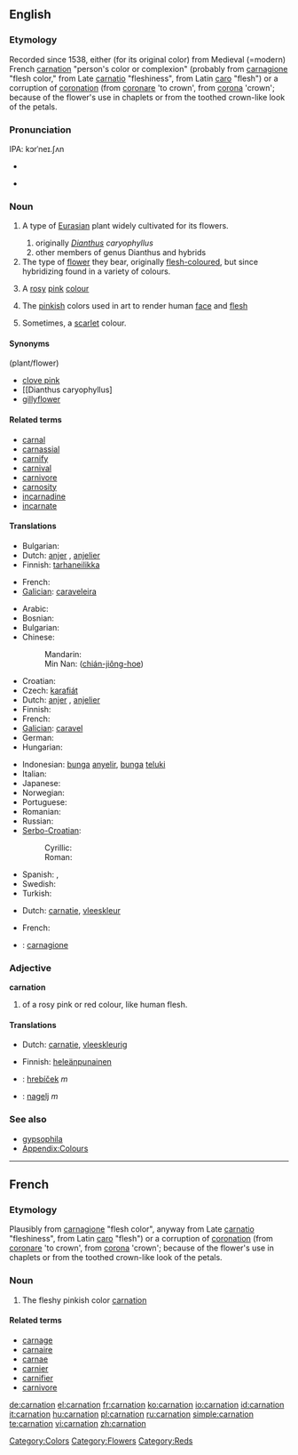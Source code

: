 ==English==

===Etymology===
Recorded since 1538, either (for its original color) from Medieval (=modern) French [[#French|carnation]] "person's color or complexion" (probably from {{etyl|it}} [[carnagione]] "flesh color," from Late {{etyl|la}} [[carnatio]] "fleshiness", from Latin [[caro]] "flesh") or a corruption of [[coronation]] (from [[coronare]] 'to crown', from [[corona]] 'crown'; because of the flower's use in chaplets or from the toothed crown-like look of the petals.

===Pronunciation===
IPA: kɔrˈneɪ.ʃʌn

{{wikipedia}}
* {{audio|en-us-carnation.ogg|Audio (US)}}

* {{rhymes|eɪʃǝn}}

===Noun===
{{en-noun|carnations|-}}

# {{botany}} A type of [[Eurasian]] plant widely cultivated for its flowers.
## originally  ''[[Dianthus]] caryophyllus''
## other members of genus Dianthus and hybrids
# The type of [[flower]] they bear, originally [[flesh-coloured]], but since hybridizing found in a variety of colours.
# {{colour}} A [[rose|rosy]] [[pink]] [[colour]]
#: {{color panel|FFA6C9}}
# {{Archaic}} The [[pinkish]] colors used in art to render human [[face]] and [[flesh]]
# {{colour}} Sometimes, a [[scarlet]] colour.

====Synonyms====
(plant/flower)
* [[clove pink]]
* [[Dianthus caryophyllus]
* [[gillyflower]]

====Related terms====
* [[carnal]]
* [[carnassial]]
* [[carnify]]
* [[carnival]]
* [[carnivore]]
* [[carnosity]]
* [[incarnadine]]
* [[incarnate]]

====Translations====
{{trans-top|plant}}
* Bulgarian: {{t|bg|карамфил|m|sc=Cyrl}}
* Dutch: [[anjer]] {{f|m}}, [[anjelier]] {{f|m}}
* Finnish: [[tarhaneilikka]]
{{trans-mid}}
* French: {{t+|fr|œillet}}
* [[Galician]]: [[caraveleira]] {{f}}
{{trans-bottom}}

{{trans-top|flower}}
* Arabic: {{t|ar|قرنفل|m|tr=qaránful|sc=Arab}}
* Bosnian: {{t-|bs|karanfil|m}}
* Bulgarian: {{t|bg|карамфил|m|tr=karamfil|sc=Cyrl}}
* Chinese:
*: Mandarin: {{t-|cmn|康乃馨|tr=kāngnǎixīn|sc=Hani|xs=Mandarin}}
*: Min Nan: {{zh-ts|剪絨花|剪绒花}} ([[chián-jiông-hoe]])
* Croatian: {{t-|hr|karanfil|m}}
* Czech: [[karafiát]] {{m}}
* Dutch: [[anjer]] {{f|m}}, [[anjelier]] {{f|m}}
* Finnish: {{t-|fi|neilikka}}
* French: {{t+|fr|œillet|m}}
* [[Galician]]: [[caravel]] {{m}}
* German: {{t+|de|Nelke|f}}
* Hungarian: {{t+|hu|szegfű}}
{{trans-mid}}
* Indonesian: [[bunga]] [[anyelir]], [[bunga]] [[teluki]]
* Italian: {{t+|it|garofano|m}}
* Japanese: {{t|ja|カーネーション|tr=kānēshon|sc=Jpan}}
* Norwegian: {{t|no|nelikk|c}}
* Portuguese: {{t+|pt|cravo}}
* Romanian: {{t+|ro|garoafă}}
* Russian: {{t|ru|гвоздика|f|tr=gvozdíka|sc=Cyrl}}
* [[Serbo-Croatian]]:
*: Cyrillic: {{tø|sh|каранфил|m|sc=Cyrl|xs=Serbo-Croatian}}
*: Roman: {{tø|sh|karanfil|m|sc=Cyrl|xs=Serbo-Croatian}}
* Spanish: {{t-|es|clavel|m}}, {{t|es|carnalización|f}}
* Swedish: {{t-|sv|nejlika|c}}
* Turkish: {{t+|tr|karanfil}}
{{trans-bottom}}

{{trans-top|colour}}
* Dutch: [[carnatie]], [[vleeskleur]]
{{trans-mid}}
* French: {{t+|fr|carnation}}
{{trans-bottom}}

{{checktrans-top}}
* {{ttbc|Italian}}: [[carnagione]]
{{checktrans-mid}}
{{checktrans-bottom}}

===Adjective===
'''carnation'''

# {{colour}} of a rosy pink or red colour, like human flesh.

====Translations====
{{trans-top|colour}}
* Dutch: [[carnatie]], [[vleeskleurig]]
{{trans-mid}}
* Finnish: [[heleänpunainen]]
{{trans-bottom}}

{{checktrans}}
<!--Remove this section once all of the translations below have been moved into the tables above.-->
* {{ttbc|Slovak}}: [[hrebíček]]  ''m''
* {{ttbc|Slovene}}: [[nagelj]] ''m''

===See also===
* [[gypsophila]]
* [[Appendix:Colours]]

{{anagrams:en/aacinnort}}
[[Category:Colors]]
[[Category:Flowers]]
[[Category:Reds]]

----

==French==

===Etymology===
Plausibly from {{etyl|it|fr}} [[carnagione]] "flesh color", anyway from Late {{etyl|la|fr}}  [[carnatio]] "fleshiness", from Latin [[caro]] "flesh") or a corruption of [[coronation]] (from [[coronare]] 'to crown', from [[corona]] 'crown'; because of the flower's use in chaplets or from the toothed crown-like look of the petals.

===Noun===
{{infl|fr|noun}}

# The fleshy pinkish color [[#English|carnation]]

====Related terms====
* [[carnage]]
* [[carnaire]]
* [[carnae]]
* [[carnier]]
* [[carnifier]]
* [[carnivore]]

[[de:carnation]]
[[el:carnation]]
[[fr:carnation]]
[[ko:carnation]]
[[io:carnation]]
[[id:carnation]]
[[it:carnation]]
[[hu:carnation]]
[[pl:carnation]]
[[ru:carnation]]
[[simple:carnation]]
[[te:carnation]]
[[vi:carnation]]
[[zh:carnation]]